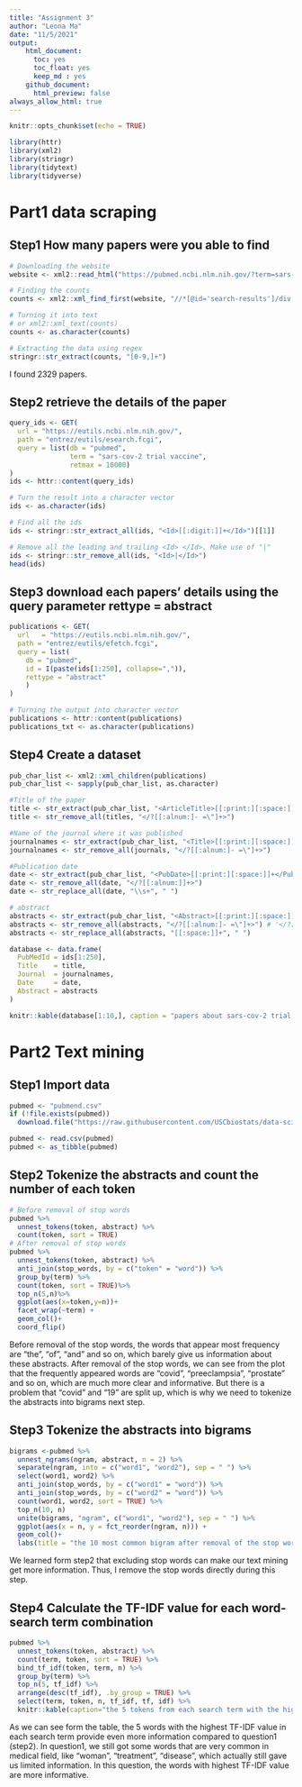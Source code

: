 ```yaml
---
title: "Assignment 3"
author: "Leona Ma"
date: "11/5/2021"
output: 
    html_document:
      toc: yes 
      toc_float: yes
      keep_md : yes 
    github_document:
      html_preview: false
always_allow_html: true
---
```


```r
knitr::opts_chunk$set(echo = TRUE)
```

```r
library(httr)
library(xml2)
library(stringr)
library(tidytext)
library(tidyverse)
```
# Part1 data scraping

## Step1 How many papers were you able to find

```r
# Downloading the website
website <- xml2::read_html("https://pubmed.ncbi.nlm.nih.gov/?term=sars-cov-2%20trial%20vaccine")

# Finding the counts
counts <- xml2::xml_find_first(website, "//*[@id='search-results']/div[2]/div[1]/div[1]/span")

# Turning it into text
# or xml2::xml_text(counts)
counts <- as.character(counts)

# Extracting the data using regex
stringr::str_extract(counts, "[0-9,]+")
```
I found 2329 papers. 

## Step2 retrieve the details of the paper
```r
query_ids <- GET(
  url = "https://eutils.ncbi.nlm.nih.gov/",
  path = "entrez/eutils/esearch.fcgi",
  query = list(db = "pubmed",
               term = "sars-cov-2 trial vaccine",
               retmax = 10000)
)
ids <- httr::content(query_ids)

# Turn the result into a character vector
ids <- as.character(ids)

# Find all the ids 
ids <- stringr::str_extract_all(ids, "<Id>[[:digit:]]+</Id>")[[1]]

# Remove all the leading and trailing <Id> </Id>. Make use of "|"
ids <- stringr::str_remove_all(ids, "<Id>|</Id>")
head(ids)
```

## Step3 download each papers’ details using the query parameter rettype = abstract
```r
publications <- GET(
  url   = "https://eutils.ncbi.nlm.nih.gov/",
  path = "entrez/eutils/efetch.fcgi",
  query = list(
    db = "pubmed",
    id = I(paste(ids[1:250], collapse=",")),
    rettype = "abstract"
    )
)

# Turning the output into character vector
publications <- httr::content(publications)
publications_txt <- as.character(publications)
```

## Step4 Create a dataset
```r
pub_char_list <- xml2::xml_children(publications)
pub_char_list <- sapply(pub_char_list, as.character)

#Title of the paper
title <- str_extract(pub_char_list, "<ArticleTitle>[[:print:][:space:]]+</ArticleTitle>")
title <- str_remove_all(titles, "</?[[:alnum:]- =\"]+>")

#Name of the journal where it was published
journalnames <- str_extract(pub_char_list, "<Title>[[:print:][:space:]]+</Title>")
journalnames <- str_remove_all(journals, "</?[[:alnum:]- =\"]+>")

#Publication date
date <- str_extract(pub_char_list, "<PubDate>[[:print:][:space:]]+</PubDate>")
date <- str_remove_all(date, "</?[[:alnum:]]+>")
date <- str_replace_all(date, "\\s+", " ")

# abstract
abstracts <- str_extract(pub_char_list, "<Abstract>[[:print:][:space:]]+</Abstract>")
abstracts <- str_remove_all(abstracts, "</?[[:alnum:]- =\"]+>") # '</?[[:alnum:]- ="]+>'
abstracts <- str_replace_all(abstracts, "[[:space:]]+", " ")

database <- data.frame(
  PubMedId = ids[1:250],
  Title    = title,
  Journal  = journalnames,
  Date     = date,
  Abstract = abstracts
)

knitr::kable(database[1:10,], caption = "papers about sars-cov-2 trial vaccine")

```

# Part2 Text mining

## Step1 Import data
```r
pubmed <- "pubmend.csv"
if (!file.exists(pubmed))
  download.file("https://raw.githubusercontent.com/USCbiostats/data-science-data/master/03_pubmed/pubmed.csv", destfile = pubmed)

pubmed <- read.csv(pubmed)
pubmed <- as_tibble(pubmed)
```

## Step2 Tokenize the abstracts and count the number of each token
```r
# Before removal of stop words
pubmed %>%
  unnest_tokens(token, abstract) %>%
  count(token, sort = TRUE)
# After removal of stop words
pubmed %>%
  unnest_tokens(token, abstract) %>%
  anti_join(stop_words, by = c("token" = "word")) %>%
  group_by(term) %>%
  count(token, sort = TRUE)%>%
  top_n(5,n)%>%
  ggplot(aes(x=token,y=n))+
  facet_wrap(~term) +
  geom_col()+
  coord_flip()
```

Before removal of the stop words, the words that appear most frequency are "the", "of", "and" and so on, which barely give us information about these abstracts. After removal of the stop words, we can see from the plot that the frequently appeared words are "covid", "preeclampsia", "prostate" and so on, which are much more clear and informative. But there is a problem that "covid" and "19" are split up, which is why we need to tokenize the abstracts into bigrams next step. 

## Step3 Tokenize the abstracts into bigrams
```r
bigrams <-pubmed %>%
  unnest_ngrams(ngram, abstract, n = 2) %>%
  separate(ngram, into = c("word1", "word2"), sep = " ") %>%
  select(word1, word2) %>%
  anti_join(stop_words, by = c("word1" = "word")) %>%
  anti_join(stop_words, by = c("word2" = "word")) %>%
  count(word1, word2, sort = TRUE) %>%
  top_n(10, n)
  unite(bigrams, "ngram", c("word1", "word2"), sep = " ") %>%
  ggplot(aes(x = n, y = fct_reorder(ngram, n))) +
  geom_col()+
  labs(title = "the 10 most common bigram after removal of the stop words")
```

We learned form step2 that excluding stop words can make our text mining get more information. Thus, I remove the stop words directly during this step. 

## Step4 Calculate the TF-IDF value for each word-search term combination
```r
pubmed %>%
  unnest_tokens(token, abstract) %>%
  count(term, token, sort = TRUE) %>%
  bind_tf_idf(token, term, n) %>%
  group_by(term) %>%
  top_n(5, tf_idf) %>%
  arrange(desc(tf_idf), .by_group = TRUE) %>%
  select(term, token, n, tf_idf, tf, idf) %>% 
  knitr::kable(caption="the 5 tokens from each search term with the highest TF-IDF value")
```

As we can see form the table, the 5 words with the highest TF-IDF value in each search term provide even more information compared to question1 (step2). In question1, we still got some words that are very common in medical field, like "woman", "treatment", "disease", which actually still gave us limited information. In this question, the words with highest TF-IDF value are more informative. 
